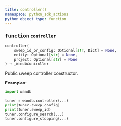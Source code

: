 ```yaml
---
title: controller()
namespace: python_sdk_actions
python_object_type: function
---
```


<Card title="View the source code" href="https://github.com/wandb/wandb/blob/main/wandb/sdk/wandb_sweep.py" icon="github"/>




### <kbd>function</kbd> `controller`

```python
controller(
    sweep_id_or_config: Optional[str, Dict] = None,
    entity: Optional[str] = None,
    project: Optional[str] = None
) → _WandbController
```

Public sweep controller constructor. 



**Examples:**
 ```python
import wandb

tuner = wandb.controller(...)
print(tuner.sweep_config)
print(tuner.sweep_id)
tuner.configure_search(...)
tuner.configure_stopping(...)
``` 
